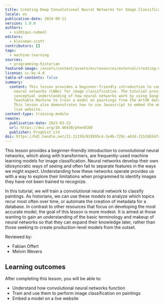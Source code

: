 ```yaml
---
title: Creating Deep Convolutional Neural Networks for Image Classification
locale: en
publication-date: 2024-09-11
version: 1.0.0
authors:
  - siddiqui-nabeel
editors:
  - kleinman-scott
contributors: []
tags:
  - machine-learning
sources:
  - programming-historian
featured-image: /assets/content/assets/en/resources/external/creating-deep-convolutional-neural-networks-for-image-classification/featured-image.png
license: cc-by-4.0
table-of-contents: false
summary:
  content: This lesson provides a beginner-friendly introduction to convolutional
    neural networks (CNNs) for image classification. The tutorial provides a
    conceptual understanding of how neural networks work by using Google's
    Teachable Machine to train a model on paintings from the ArtUK database.
    This lesson also demonstrates how to use Javascript to embed the model in a
    live website.
content-type: training-module
remote:
  publication-date: 2023-03-23
  url: https://doi.org/10.46430/phen0108
  publisher: ProgHist Ltd
doi: https://hdl.handle.net/21.11159/019595c4-2e4b-729c-a63d-2152db547a68
---
```

This lesson provides a beginner-friendly introduction to convolutional neural networks, which along with transformers, are frequently-used machine learning models for image classification. Neural networks develop their own idiosyncratic ways of seeing and often fail to separate features in the ways we might expect. Understanding how these networks operate provides us with a way to explore their limitations when programmed to identify images they have not been trained to recognize.

In this tutorial, we will train a convolutional neural network to classify paintings. As historians, we can use these models to analyze which topics recur most often over time, or automate the creation of metadata for a database. In contrast to other resources that focus on developing the most accurate model, the goal of this lesson is more modest. It is aimed at those wanting to gain an understanding of the basic terminology and makeup of neural networks so that they can expand their knowledge later, rather than those seeking to create production-level models from the outset.

Reviewed by:

* Fabian Offert
* Melvin Wevers

## Learning outcomes

After completing this lesson, you will be able to:

* Understand how convolutional neural networks function
* Train and use them to perform image classification on paintings
* Embed a model on a live website

<ExternalResource title="Interested in learning more?" subtitle="Check out this lesson on Programming Historian's website" url="https://doi.org/10.46430/phen0108" />
